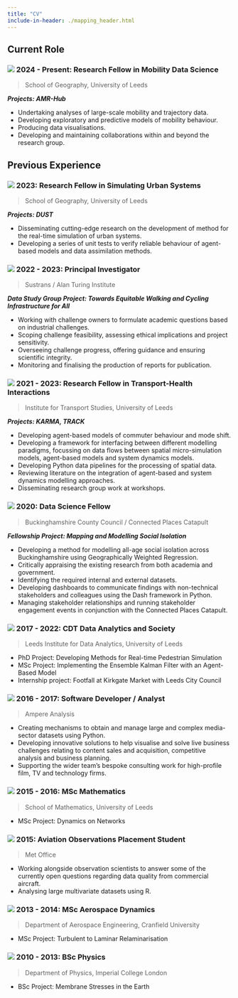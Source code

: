 ```yaml
---
title: "CV"
include-in-header: ./mapping_header.html
---
```


## Current Role

### ![](https://raw.githubusercontent.com/pointhi/leaflet-color-markers/master/img/marker-icon-blue.png) 2024 - Present: Research Fellow in Mobility Data Science

> School of Geography, University of Leeds

__*Projects: AMR-Hub*__

* Undertaking analyses of large-scale mobility and trajectory data.
* Developing exploratory and predictive models of mobility behaviour.
* Producing data visualisations.
* Developing and maintaining collaborations within and beyond the research
  group.

## Previous Experience

```{=html}
 <div id="map"></div>
 <script>
    // Set up map
    // Initialize the map and set its view to focus on the UK (latitude, longitude) with a suitable zoom level
    const map = L.map('map').setView([52.5, -2.0], 7);  // Centre the map over the UK

    // Use CartoDB Dark Matter map tiles
    L.tileLayer('https://{s}.basemaps.cartocdn.com/light_all/{z}/{x}/{y}.png', {
      attribution: '&copy; <a href="https://www.openstreetmap.org/copyright">OpenStreetMap</a> contributors &copy; <a href="https://carto.com/attributions">CARTO</a>',
      maxZoom: 19
    }).addTo(map);

    // Set up icons
    var blueIcon = new L.Icon({
        iconUrl: 'https://raw.githubusercontent.com/pointhi/leaflet-color-markers/master/img/marker-icon-blue.png',
        shadowUrl: 'https://cdnjs.cloudflare.com/ajax/libs/leaflet/0.7.7/images/marker-shadow.png',
        iconSize: [25, 41],
        iconAnchor: [12, 41],
        popupAnchor: [1, -34],
        shadowSize: [41, 41]
    });

    var goldIcon = new L.Icon({
        iconUrl: 'https://raw.githubusercontent.com/pointhi/leaflet-color-markers/master/img/marker-icon-gold.png',
        shadowUrl: 'https://cdnjs.cloudflare.com/ajax/libs/leaflet/0.7.7/images/marker-shadow.png',
        iconSize: [25, 41],
        iconAnchor: [12, 41],
        popupAnchor: [1, -34],
        shadowSize: [41, 41]
    });

    // Functions
    // Adding an individual location to the map
    function addLocation(location, iconType){
        var marker = L.marker([location[1], location[2]], {icon: iconType}).addTo(map);
        marker.bindPopup(location[0]);
    }
    
    // Add a collection of maps
    function addLocations(locations, iconType){
        for (var i = 0; i < locations.length; i++) {
            addLocation(locations[i], iconType);
        }
    }

    // Define main locations
    var study_locations = [
        ["<b>BSc Physics</b><br>Department of Physics<br>Imperial College London", 51.499524, -0.179225],
        ["<b>MSc Aerospace Dynamics</b><br>Department of Aerospace Engineering<br>Cranfield University", 52.071858, -0.627679],
        ["<b>MSc Mathematics</b><br>School of Mathematics<br>University of Leeds", 53.805682, -1.554612],
        ["<b>CDT Data Analytics and Society</b><br>LIDA<br>University of Leeds", 53.803272, -1.555669]
    ];

    var work_locations = [
        ["<b>Research Fellow - Mobility Data Science<br>Research Fellow - Simulating Urban Systems</b><br>School of Geography<br>University of Leeds", 53.804666, -1.555481],
        ["<b>Research Fellow - Transport-Health Interactions</b><br>Institute for Transport Studies<br>University of Leeds", 53.808052, -1.558518],
        ["<b>Principal Investigator - Sustrans Challenge</b><br>Alan Turing Institute<br>", 51.530213, -0.126976],
        ["<b>Data Science Fellow - Connected Place Catapult</b><br>Buckinghamshire County Council", 51.814784, -0.811689],
        ["<b>Software Developer / Analyst</b><br>Ampere Analysis", 51.529102, -0.077912],
        ["<b>Aviation Observations Placement</b><br>Met Office", 50.727282, -3.474336]
    ];

    // Add both types of locations to map
    addLocations(work_locations, blueIcon);
    addLocations(study_locations, goldIcon);

    // Add a custom legend control to the map
    var legend = L.control({ position: 'topright' });

    legend.onAdd = function (map) {
        var div = L.DomUtil.create('div', 'info legend');
        div.innerHTML += '<i style="background: #2A81CB"></i> Work<br>';
        div.innerHTML += '<i style="background: #988F2E"></i> Education<br>';
    return div;
    };

    legend.addTo(map);

 </script>

 <style>
  /* Legend styling */
  .legend {
    background-color: grey;
    padding: 10px;
    font-size: 12px;
    line-height: 18px;
    color: #333;
  }

  .legend i {
    width: 18px;
    height: 18px;
    float: left;
    margin-right: 8px;
    opacity: 1.0;
  }
</style>


```

### ![](https://raw.githubusercontent.com/pointhi/leaflet-color-markers/master/img/marker-icon-blue.png) 2023: Research Fellow in Simulating Urban Systems

> School of Geography, University of Leeds

__*Projects: DUST*__

* Disseminating cutting-edge research on the development of method for the
  real-time simulation of urban systems.
* Developing a series of unit tests to verify reliable behaviour of
  agent-based models and data assimilation methods.

### ![](https://raw.githubusercontent.com/pointhi/leaflet-color-markers/master/img/marker-icon-blue.png) 2022 - 2023: Principal Investigator

> Sustrans / Alan Turing Institute

__*Data Study Group Project: Towards Equitable Walking and Cycling
Infrastructure for All*__

* Working with challenge owners to formulate academic questions based on
  industrial challenges.
* Scoping challenge feasibility, assessing ethical implications and project
  sensitivity.
* Overseeing challenge progress, offering guidance and ensuring scientific
  integrity.
* Monitoring and finalising the production of reports for publication.

### ![](https://raw.githubusercontent.com/pointhi/leaflet-color-markers/master/img/marker-icon-blue.png) 2021 - 2023: Research Fellow in Transport-Health Interactions

> Institute for Transport Studies, University of Leeds

__*Projects: KARMA, TRACK*__

* Developing agent-based models of commuter behaviour and mode shift.
* Developing a framework for interfacing between different modelling paradigms,
  focussing on data flows between spatial micro-simulation models, agent-based
  models and system dynamics models.
* Developing Python data pipelines for the processing of spatial data.
* Reviewing literature on the integration of agent-based and system dynamics
  modelling approaches.
* Disseminating research group work at workshops.

### ![](https://raw.githubusercontent.com/pointhi/leaflet-color-markers/master/img/marker-icon-blue.png) 2020: Data Science Fellow

> Buckinghamshire County Council / Connected Places Catapult

__*Fellowship Project: Mapping and Modelling Social Isolation*__

* Developing a method for modelling all-age social isolation across
  Buckinghamshire using Geographically Weighted Regression.
* Critically appraising the existing research from both academia and government.
* Identifying the required internal and external datasets.
* Developing dashboards to communicate findings with non-technical stakeholders
  and colleagues using the Dash framework in Python.
* Managing stakeholder relationships and running stakeholder engagement events
  in conjunction with the Connected Places Catapult.

### ![](https://raw.githubusercontent.com/pointhi/leaflet-color-markers/master/img/marker-icon-yellow.png) 2017 - 2022: CDT Data Analytics and Society

> Leeds Institute for Data Analytics, University of Leeds

* PhD Project: Developing Methods for Real-time Pedestrian Simulation
* MSc Project: Implementing the Ensemble Kalman Filter with an Agent-Based Model
* Internship project: Footfall at Kirkgate Market with Leeds City Council

### ![](https://raw.githubusercontent.com/pointhi/leaflet-color-markers/master/img/marker-icon-blue.png) 2016 - 2017: Software Developer / Analyst

> Ampere Analysis

* Creating mechanisms to obtain and manage large and complex media-sector
  datasets using Python.
* Developing innovative solutions to help visualise and solve live business
  challenges relating to content sales and acquisition, competitive analysis and
  business planning.
* Supporting the wider team's bespoke consulting work for high-profile film, TV
  and technology firms.

### ![](https://raw.githubusercontent.com/pointhi/leaflet-color-markers/master/img/marker-icon-yellow.png) 2015 - 2016: MSc Mathematics

> School of Mathematics, University of Leeds

* MSc Project: Dynamics on Networks

### ![](https://raw.githubusercontent.com/pointhi/leaflet-color-markers/master/img/marker-icon-blue.png) 2015: Aviation Observations Placement Student

> Met Office

* Working alongside observation scientists to answer some of the currently open
  questions regarding data quality from commercial aircraft.
* Analysing large multivariate datasets using R.

### ![](https://raw.githubusercontent.com/pointhi/leaflet-color-markers/master/img/marker-icon-yellow.png) 2013 - 2014: MSc Aerospace Dynamics

> Department of Aerospace Engineering, Cranfield University

* MSc Project: Turbulent to Laminar Relaminarisation

### ![](https://raw.githubusercontent.com/pointhi/leaflet-color-markers/master/img/marker-icon-yellow.png) 2010 - 2013: BSc Physics

> Department of Physics, Imperial College London

* BSc Project: Membrane Stresses in the Earth
